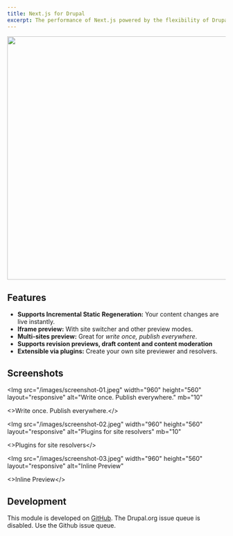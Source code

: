 ```yaml
---
title: Next.js for Drupal
excerpt: The performance of Next.js powered by the flexibility of Drupal.
---
```


<Img
  src="/images/meta.png"
  width="960"
  height="560"
  layout="responsive"
  mb="10"
/>

## Features

- **Supports Incremental Static Regeneration:** Your content changes are live instantly.
- **Iframe preview:** With site switcher and other preview modes.
- **Multi-sites preview:** Great for _write once, publish everywhere_.
- **Supports revision previews, draft content and content moderation**
- **Extensible via plugins:** Create your own site previewer and resolvers.

## Screenshots

<Img
  src="/images/screenshot-01.jpeg"
  width="960"
  height="560"
  layout="responsive"
  alt="Write once. Publish everywhere."
  mb="10"
>
  <>Write once. Publish everywhere.</>
</Img>

<Img
  src="/images/screenshot-02.jpeg"
  width="960"
  height="560"
  layout="responsive"
  alt="Plugins for site resolvers"
  mb="10"
>
  <>Plugins for site resolvers</>
</Img>

<Img
  src="/images/screenshot-03.jpeg"
  width="960"
  height="560"
  layout="responsive"
  alt="Inline Preview"
>
  <>Inline Preview</>
</Img>

## Development

This module is developed on [GitHub](https://github.com/arshad/next-drupal). The Drupal.org issue queue is disabled. Use the Github issue queue.
